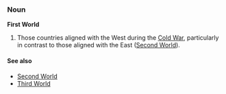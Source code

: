 ===Noun===
'''First World'''

# Those countries aligned with the West during the [[Cold War]], particularly in contrast to those aligned with the East ([[Second World]]).

====See also====
*[[Second World]]
*[[Third World]]